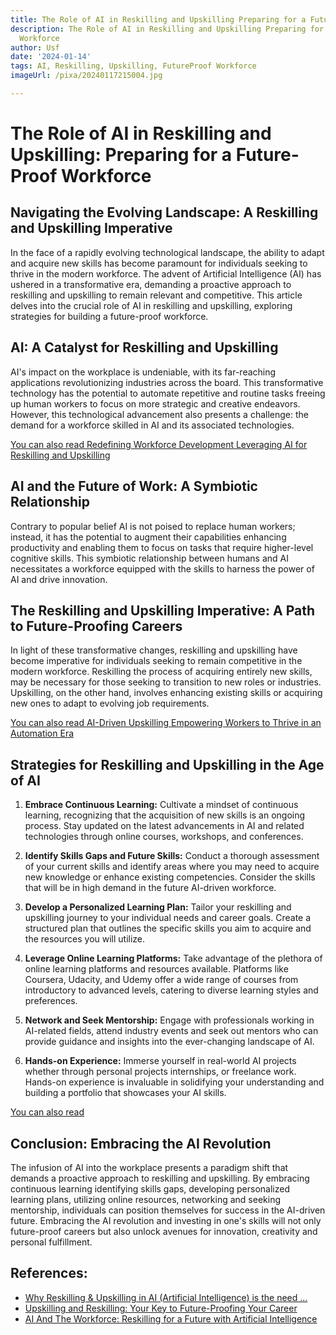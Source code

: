 ```yaml
---
title: The Role of AI in Reskilling and Upskilling Preparing for a FutureProof Workforce
description: The Role of AI in Reskilling and Upskilling Preparing for a FutureProof
  Workforce
author: Usf
date: '2024-01-14'
tags: AI, Reskilling, Upskilling, FutureProof Workforce
imageUrl: /pixa/20240117215004.jpg

---
```

# **The Role  of AI in  Reskilling and Upskilling: Preparing for a Future-Proof  Workforce**

## **Navigating the Evolving Landscape: A Reskilling and Upskilling Imperative**

In the face of a rapidly evolving technological landscape, the ability to adapt and acquire new skills has become paramount for individuals seeking to thrive  in the modern workforce. The advent of Artificial Intelligence (AI) has ushered in a transformative era, demanding a proactive approach to reskilling and  upskilling to remain relevant and competitive. This  article delves into the crucial role of AI in reskilling  and upskilling, exploring strategies for building a future-proof workforce.

## **AI: A Catalyst for Reskilling and  Upskilling**

AI's impact on the workplace is undeniable,  with its far-reaching applications revolutionizing industries across the board. This transformative technology has the potential to automate repetitive and routine tasks freeing up  human workers to focus on more strategic and creative endeavors. However, this technological advancement also presents a challenge: the demand for a workforce skilled in AI and its associated technologies.

[You can also read Redefining Workforce  Development Leveraging AI for Reskilling and Upskilling](Redefining%20Workforce%20Development%20Leveraging%20AI%20for%20Reskilling%20and%20Upskilling)


## **AI and the Future of Work: A  Symbiotic Relationship**

Contrary to popular belief AI is not  poised to replace human workers; instead, it has the potential to augment their capabilities enhancing productivity and enabling them to focus  on tasks that require higher-level cognitive skills. This symbiotic relationship between humans and AI necessitates a workforce equipped with the skills to harness the power of  AI and drive innovation.

## **The Reskilling  and Upskilling Imperative: A Path to Future-Proofing Careers**

In  light of these  transformative changes, reskilling and  upskilling have  become imperative for individuals seeking to  remain  competitive in the modern workforce. Reskilling  the process of acquiring entirely new skills, may be  necessary for those seeking to  transition to new  roles or industries. Upskilling, on the other  hand, involves  enhancing  existing skills or  acquiring new ones to adapt to evolving job requirements.

[You can also read AI-Driven Upskilling Empowering Workers to Thrive  in an Automation Era](AI-Driven%20Upskilling%20Empowering%20Workers%20to%20Thrive%20in%20an%20Automation%20Era)


## **Strategies for Reskilling and Upskilling in the Age of AI**

1. **Embrace Continuous Learning:** Cultivate a mindset of continuous learning, recognizing that the acquisition of new skills is an ongoing process. Stay updated on the latest advancements in AI and related technologies  through online courses, workshops, and conferences.

2.  **Identify Skills Gaps  and Future Skills:** Conduct a thorough  assessment  of your current skills and identify areas where you may need to acquire  new knowledge or enhance existing competencies. Consider  the  skills that will be in high demand in the future AI-driven  workforce.

3. **Develop a Personalized Learning Plan:** Tailor your reskilling and upskilling journey to your  individual needs and career goals. Create a structured plan that outlines the specific  skills you aim to acquire and  the resources you will utilize.

4. **Leverage Online Learning Platforms:** Take advantage of the plethora of online learning platforms and resources available. Platforms like Coursera, Udacity, and Udemy offer a wide  range of courses from introductory to advanced levels, catering to  diverse learning styles and preferences.

5. **Network and Seek Mentorship:**  Engage with professionals working  in AI-related fields, attend industry  events  and seek out mentors who can  provide guidance  and insights into the  ever-changing landscape of AI.

6. **Hands-on Experience:** Immerse  yourself  in real-world AI  projects whether through personal projects internships, or freelance work. Hands-on experience is invaluable in  solidifying your understanding and  building a portfolio that showcases your AI skills.

[You can also read ]()


##  **Conclusion: Embracing the AI Revolution**

The infusion of AI into the workplace presents a paradigm shift that demands a proactive approach to reskilling and upskilling. By  embracing continuous learning identifying skills gaps,  developing personalized learning plans, utilizing online resources, networking and seeking mentorship, individuals can  position themselves for success in the AI-driven future. Embracing the AI revolution and investing in one's skills will not only future-proof careers but  also unlock  avenues for innovation, creativity and personal fulfillment.

## References:
- [Why Reskilling & Upskilling in AI (Artificial Intelligence) is the need ...](https://www.linkedin.com/pulse/why-reskilling-upskilling-ai-artificial-intelligence-need)
- [Upskilling and Reskilling: Your Key to Future-Proofing Your Career](https://www.linkedin.com/pulse/upskilling-reskilling-your-key-future-proofing-career-ravi-4slpc?trk=articles_directory)
- [AI And The Workforce: Reskilling for a Future with Artificial Intelligence](https://www.learnow.live/blog/ai-and-the-workforce-it-s-all-about-reskilling)
